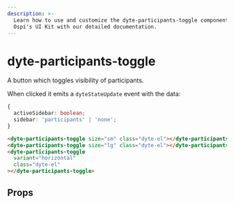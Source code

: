 ```yaml
---
description: >-
  Learn how to use and customize the dyte-participants-toggle component in
  Ospi's UI Kit with our detailed documentation.
---
```


# dyte-participants-toggle

A button which toggles visibility of participants.

When clicked it emits a `dyteStateUpdate` event with the data:

```ts
{
  activeSidebar: boolean;
  sidebar: 'participants' | 'none';
}
```

```html
<dyte-participants-toggle size="sm" class="dyte-el"></dyte-participants-toggle>
<dyte-participants-toggle size="lg" class="dyte-el"></dyte-participants-toggle>
<dyte-participants-toggle
  variant="horizontal"
  class="dyte-el"
></dyte-participants-toggle>
```

## Props

<PropsTable of="dyte-participants-toggle" />

<head>
  <title>UI Kit dyte-participants-toggle</title>
</head>
